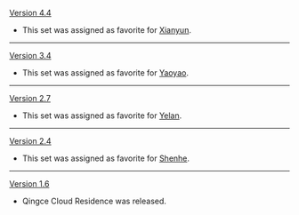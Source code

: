 {{Change History/Header}}
[[Version 4.4]]
* This set was assigned as favorite for [[Xianyun]].
----
[[Version 3.4]]
* This set was assigned as favorite for [[Yaoyao]].
----
[[Version 2.7]]
* This set was assigned as favorite for [[Yelan]].
----
[[Version 2.4]]
* This set was assigned as favorite for [[Shenhe]].
----
[[Version 1.6]]
* Qingce Cloud Residence was released.